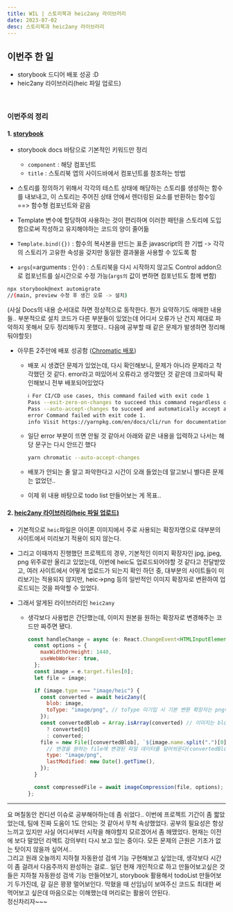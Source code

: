 ```yaml
---
title: WIL | 스토리북과 heic2any 라이브러리
date: 2023-07-02
desc: 스토리북과 heic2any 라이브러리
---
```


## **이번주 한 일**

- storybook 드디어 배포 성공 :D
- heic2any 라이브러리(heic 파일 업로드)

<br />

### **이번주의 정리**

#### 1. [storybook](https://storybook.js.org/tutorials/intro-to-storybook/react/ko/deploy/)

- storybook docs 바탕으로 기본적인 키워드만 정리
  - `component` : 해당 컴포넌트
  - `title` : 스토리북 앱의 사이드바에서 컴포넌트를 참조하는 방법
- 스토리를 정의하기 위해서 각각의 테스트 상태에 해당하는 스토리를 생성하는 함수를 내보내고, 이 스토리는 주어진 상태 안에서 렌더링된 요소를 반환하는 함수임 ==> 함수형 컴포넌트와 같음
- Template 변수에 할당하여 사용하는 것이 편리하며 이러한 패턴을 스토리에 도입함으로써 작성하고 유지해야하는 코드의 양이 줄어듦

- `Template.bind({})` : 함수의 복사본을 만드는 표준 javascript의 한 기법
  -> 각각의 스토리가 고유한 속성을 갖지만 동일한 결과물을 사용할 수 있도록 함

- `args`(=arguments : 인수) : 스토리북을 다시 시작하지 않고도 Control addon으로 컴포넌트를 실시간으로 수정 가능(`args의` 값이 변하면 컴포넌트도 함께 변함)

```bash
npx storybook@next automigrate
//(main, preview 수정 후 생긴 오류 -> 설치)
```

(사실 Docs의 내용 순서대로 하면 정상적으로 동작한다. 뭔가 요약하기도 애매한 내용들.. 부분적으로 설치 코드가 다른 부분들이 있었는데 어디서 오류가 난 건지 제대로 파악하지 못해서 모두 정리해두지 못했다.. 다음에 공부할 때 같은 문제가 발생하면 정리해둬야할듯)

- 아무튼 2주만에 배포 성공함 ([Chromatic 배포](https://649831a7e6f0ba299dc13b07-tiszkzpnkf.chromatic.com/?path=/story/inboxscreen--default))

  - 배포 시 생겼던 문제가 있었는데, 다시 확인해보니, 문제가 아니라 문제라고 착각했던 것 같다. error라고 떠있어서 오류라고 생각했던 것 같은데 크로마틱 확인해보니 전부 배포되어있었다
    ```bash
    ℹ For CI/CD use cases, this command failed with exit code 1
    Pass --exit-zero-on-changes to succeed this command regardless of changes.
    Pass --auto-accept-changes to succeed and automatically accept any changes.
    error Command failed with exit code 1.
    info Visit https://yarnpkg.com/en/docs/cli/run for documentation about this command.
    ```
  - 일단 error 부분이 뜨면 안될 것 같아서 아래와 같은 내용을 입력하고 나서는 해당 문구는 다시 안뜨긴 했다

    ```bash
    yarn chromatic --auto-accept-changes
    ```

  - 배포가 안되는 줄 알고 파악한다고 시간이 오래 들었는데 알고보니 별다른 문제는 없었던..
  - 이제 위 내용 바탕으로 todo list 만들어보는 게 목표..

#### 2. [heic2any 라이브러리(heic 파일 업로드)](https://github.com/alexcorvi/heic2any#readme)

- 기본적으로 `heic`파일은 아이폰 이미지에서 주로 사용되는 확장자명으로 대부분의 사이트에서 미리보기 적용이 되지 않는다.
- 그리고 이때까지 진행했던 프로젝트의 경우, 기본적인 이미지 확장자인 jpg, jpeg, png 위주로만 올리고 있었는데, 이번에 heic도 업로드되어야할 것 같다고 전달받았고, 여러 사이트에서 어떻게 업로드가 되는지 확인 하던 중, 대부분의 사이트들이 미리보기는 적용되지 않지만, heic->png 등의 일반적인 이미지 확장자로 변환하여 업로드되는 것을 파악할 수 있었다.
- 그래서 알게된 라이브러리인 `heic2any`

  - 생각보다 사용법은 간단했는데, 이미지 원본을 원하는 확장자로 변경해주는 코드만 짜주면 됐다.

    ```javascript
    const handleChange = async (e: React.ChangeEvent<HTMLInputElement>) => {
      const options = {
        maxWidthOrHeight: 1440,
        useWebWorker: true,
      };
      const image = e.target.files[0];
      let file = image;

      if (image.type === "image/heic") {
        const converted = await heic2any({
          blob: image,
          toType: "image/png", // toType 미기입 시 기본 변환 확장자는 png에 해당한다
        });
        const convertedBlob = Array.isArray(converted) // 이미지는 blob타입으로 만들어주고 있는데, new File에서 기본 Blob타입을 받을 수 없다고 오류가 발생하여 위처럼 Array로 변환할 수 있도록 세팅하였음
          ? converted[0]
          : converted;
        file = new File([convertedBlob], `${image.name.split(".")[0]}.png`, {
          // 변경을 원하는 file에 변경된 파일 데이터를 덮어씌운다(convertedBlob이 이에 해당함
          type: "image/png",
          lastModified: new Date().getTime(),
        });
      }

      const compressedFile = await imageCompression(file, options);
    };
    ```

<hr />

요 며칠동안 컨디션 이슈로 공부해아하는데 좀 쉬었다.. 이번에 프로젝트 기간이 좀 짧았었는데, 팀에 진짜 도움이 1도 안되는 것 같아서 무척 속상했었다. 공부의 필요성은 항상 느끼고 있지만 사실 어디서부터 시작을 해야할지 모르겠어서 좀 헤맸었다. 현재는 이전에 보다 말았던 리액트 강의부터 다시 보고 있는 중이다. 모든 문제의 근원은 기초가 없는 탓이지 않을까 싶어서..<br/>
그리고 원래 오늘까지 지하철 자동완성 검색 기능 구현해보고 싶었는데, 생각보다 시간이 좀 걸려서 다음주까지 완성하는 걸로.. 일단 현재 개인적으로 하고 만들어보고싶은 것들은 지하철 자동완성 검색 기능 만들어보기, storybook 활용해서 todoList 만들어보기 두가진데, 갈 길은 꽝꽝 멀어보인다. 막혔을 때 선임님이 보여주신 코드도 최대한 써먹어보고 싶은데 마음으로는 이해했는데 머리로는 활용이 안된다. <br/>정신차리자~~~
